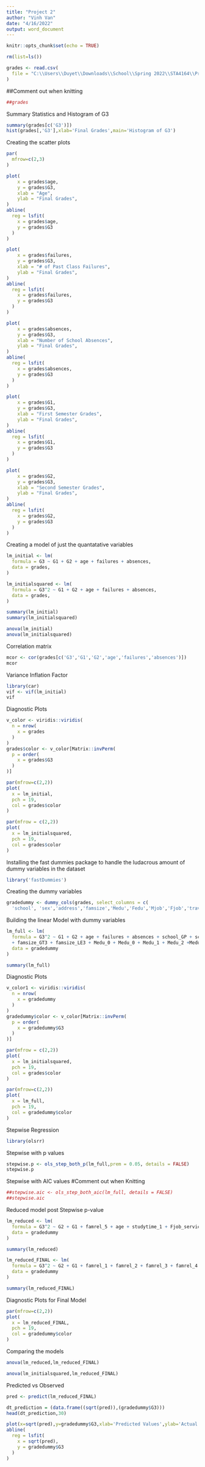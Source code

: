 ---
title: "Project 2"
author: "Vinh Van"
date: "4/16/2022"
output: word_document
---

```{r setup, include=FALSE}
knitr::opts_chunk$set(echo = TRUE)
```

```{r}
rm(list=ls())
```

```{r}
grades <- read.csv(
  file = "C:\\Users\\Duyet\\Downloads\\School\\Spring 2022\\STA4164\\Project 2\\student-mat.csv"
)
```

##Comment out when knitting
```{r}
##grades
```

Summary Statistics and Histogram of G3
```{r}
summary(grades[c('G3')])
hist(grades[,'G3'],xlab='Final Grades',main='Histogram of G3')
```

Creating the scatter plots
```{r}
par(
  mfrow=c(2,3)
)

plot(
    x = grades$age,
    y = grades$G3,
    xlab = "Age",
    ylab = "Final Grades",
)
abline(
  reg = lsfit(
    x = grades$age,
    y = grades$G3
  )
)

plot(
    x = grades$failures,
    y = grades$G3,
    xlab = "# of Past Class Failures",
    ylab = "Final Grades",
)
abline(
  reg = lsfit(
    x = grades$failures,
    y = grades$G3
  )
)

plot(
    x = grades$absences,
    y = grades$G3,
    xlab = "Number of School Absences",
    ylab = "Final Grades",
)
abline(
  reg = lsfit(
    x = grades$absences,
    y = grades$G3
  )
)

plot(
    x = grades$G1,
    y = grades$G3,
    xlab = "First Semester Grades",
    ylab = "Final Grades",
)
abline(
  reg = lsfit(
    x = grades$G1,
    y = grades$G3
  )
)

plot(
    x = grades$G2,
    y = grades$G3,
    xlab = "Second Semester Grades",
    ylab = "Final Grades",
)
abline(
  reg = lsfit(
    x = grades$G2,
    y = grades$G3
  )
)
```



Creating a model of just the quantatative variables
```{r}
lm_initial <- lm(
  formula = G3 ~ G1 + G2 + age + failures + absences,
  data = grades,
)

lm_initialsquared <- lm(
  formula = G3^2 ~ G1 + G2 + age + failures + absences,
  data = grades,
)

summary(lm_initial)
summary(lm_initialsquared)

anova(lm_initial)
anova(lm_initialsquared)

```   

Correlation matrix
```{r}
mcor <- cor(grades[c('G3','G1','G2','age','failures','absences')])
mcor
```

Variance Inflation Factor
```{r}
library(car)
vif <- vif(lm_initial)
vif
```

Diagnostic Plots
```{r}
v_color <- viridis::viridis(
  n = nrow(
    x = grades
  )
)
grades$color <- v_color[Matrix::invPerm(
  p = order(
    x = grades$G3
  )
)]
```

```{r}
par(mfrow=c(2,2))
plot(
  x = lm_initial,
  pch = 19,
  col = grades$color
)

par(mfrow = c(2,2))
plot(
  x = lm_initialsquared,
  pch = 19,
  col = grades$color
)
```



Installing the fast dummies package to handle the ludacrous amount of dummy variables in the dataset

```{r}
library('fastDummies')
```

Creating the dummy variables
```{r}
gradedummy <- dummy_cols(grades, select_columns = c(
  'school', 'sex','address','famsize','Medu','Fedu','Mjob','Fjob','traveltime','studytime','schoolsup','famsup','activities','nursery','higher','internet','romantic','famrel','freetime','goout','Dalc','Walc','health'))
```

Building the linear Model with dummy variables
```{r}
lm_full <- lm(
  formula = G3^2 ~ G1 + G2 + age + failures + absences + school_GP + school_MS + sex_F + sex_M + address_R + address_U
  + famsize_GT3 + famsize_LE3 + Medu_0 + Medu_0 + Medu_1 + Medu_2 +Medu_3 + Medu_4 +Fedu_0 + Fedu_1 + Fedu_2 + Fedu_3 + Fedu_4 + Mjob_at_home + Mjob_health + Mjob_other + Mjob_services + Mjob_teacher + Fjob_at_home + Fjob_health + Fjob_other + Fjob_services + Fjob_teacher + traveltime_1 + traveltime_2 + traveltime_3 + traveltime_4 + studytime_1 + studytime_2 + studytime_3 + studytime_4 + schoolsup_no + schoolsup_yes + famsup_no + famsup_yes + activities_no + activities_yes + nursery_no + nursery_yes + higher_no + higher_yes + internet_no + internet_yes + romantic_no + romantic_yes + famrel_1 + famrel_2 + famrel_3 + famrel_4 + famrel_5 + freetime_1 + freetime_2 + freetime_3 + freetime_4 + freetime_5 + goout_1 + goout_2 + goout_3 + goout_4 + goout_5 + Dalc_1 + Dalc_2 + Dalc_3 + Dalc_4 + Dalc_5 + Walc_1 + Walc_2 + Walc_3 + Walc_4 + Walc_5 + health_1 + health_2 + health_3 + health_4 + health_5,
  data = gradedummy
)

summary(lm_full)
```

Diagnostic Plots
```{r}
v_color1 <- viridis::viridis(
  n = nrow(
    x = gradedummy
  )
)
gradedummy$color <- v_color[Matrix::invPerm(
  p = order(
    x = gradedummy$G3
  )
)]
```

```{r}
par(mfrow = c(2,2))
plot(
  x = lm_initialsquared,
  pch = 19,
  col = grades$color
)

par(mfrow=c(2,2))
plot(
  x = lm_full,
  pch = 19,
  col = gradedummy$color
)
```

Stepwise Regression

```{r}
library(olsrr)
```

Stepwise with p values
```{r}
stepwise.p <- ols_step_both_p(lm_full,prem = 0.05, details = FALSE)
stepwise.p
```

Stepwise with AIC values #Comment out when Knitting
```{r}
##stepwise.aic <- ols_step_both_aic(lm_full, details = FALSE)
##stepwise.aic
```

Reduced model post Stepwise p-value
```{r}
lm_reduced <- lm(
  formula = G3^2 ~ G2 + G1 + famrel_5 + age + studytime_1 + Fjob_services + Walc_1 + Medu_2,
  data = gradedummy
)

summary(lm_reduced)
```

```{r}
lm_reduced_FINAL <- lm(
  formula = G3^2 ~ G2 + G1 + famrel_1 + famrel_2 + famrel_3 + famrel_4 + famrel_5 + age + studytime_1 + studytime_2 + studytime_3 + studytime_4  + Fjob_services + Fjob_at_home + Fjob_health + Fjob_other + Fjob_teacher  + Walc_1 +  Walc_2 + Walc_3 + Walc_4 + Walc_5 + Medu_1 + Medu_2 + Medu_3 + Medu_4,
  data = gradedummy
)

summary(lm_reduced_FINAL)
```

Diagnostic Plots for Final Model
```{r}
par(mfrow=c(2,2))
plot(
  x = lm_reduced_FINAL,
  pch = 19,
  col = gradedummy$color
)
```

Comparing the models
```{r}
anova(lm_reduced,lm_reduced_FINAL)

anova(lm_initialsquared,lm_reduced_FINAL)
```

Predicted vs Observed
```{r}
pred <- predict(lm_reduced_FINAL)

dt_prediction = (data.frame((sqrt(pred)),(gradedummy$G3)))
head(dt_prediction,30)

plot(x=sqrt(pred),y=gradedummy$G3,xlab='Predicted Values',ylab='Actual Values',main='Predicted vs Observed')
abline(
  reg = lsfit(
    x = sqrt(pred),
    y = gradedummy$G3
  )
)
```






